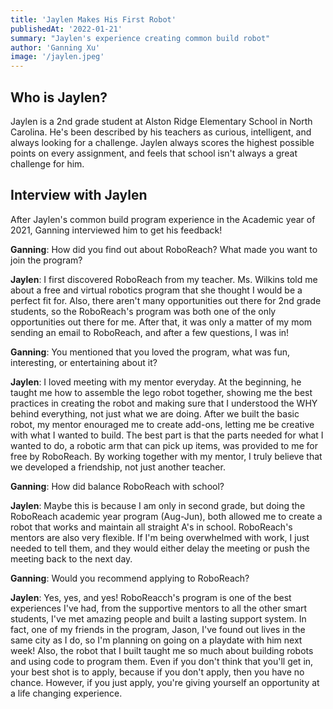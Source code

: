 ```yaml
---
title: 'Jaylen Makes His First Robot'
publishedAt: '2022-01-21'
summary: "Jaylen's experience creating common build robot"
author: 'Ganning Xu'
image: '/jaylen.jpeg'
---
```


## Who is Jaylen?
Jaylen is a 2nd grade student at Alston Ridge Elementary School in North Carolina. He's been described by his teachers as curious, intelligent, and always looking for a challenge. Jaylen always scores the highest possible points on every assignment, and feels that school isn't always a great challenge for him. 

## Interview with Jaylen
After Jaylen's common build program experience in the Academic year of 2021, Ganning interviewed him to get his feedback!

**Ganning**: How did you find out about RoboReach? What made you want to join the program?

**Jaylen**: I first discovered RoboReach from my teacher. Ms. Wilkins told me about a free and virtual robotics program that she thought I would be a perfect fit for. Also, there aren't many opportunities out there for 2nd grade students, so the RoboReach's program was both one of the only opportunities out there for me. After that, it was only a matter of my mom sending an email to RoboReach, and after a few questions, I was in!

**Ganning**: You mentioned that you loved the program, what was fun, interesting, or entertaining about it?

**Jaylen**: I loved meeting with my mentor everyday. At the beginning, he taught me how to assemble the lego robot together, showing me the best practices in creating the robot and making sure that I understood the WHY behind everything, not just what we are doing. After we built the basic robot, my mentor enouraged me to create add-ons, letting me be creative with what I wanted to build. The best part is that the parts needed for what I wanted to do, a robotic arm that can pick up items, was provided to me for free by RoboReach. By working together with my mentor, I truly believe that we developed a friendship, not just another teacher.

**Ganning**: How did balance RoboReach with school?

**Jaylen**: Maybe this is because I am only in second grade, but doing the RoboReach academic year program (Aug-Jun), both allowed me to create a robot that works and maintain all straight A's in school. RoboReach's mentors are also very flexible. If I'm being overwhelmed with work, I just needed to tell them, and they would either delay the meeting or push the meeting back to the next day.

**Ganning**: Would you recommend applying to RoboReach?

**Jaylen**: Yes, yes, and yes! RoboReacch's program is one of the best experiences I've had, from the supportive mentors to all the other smart students, I've met amazing people and built a lasting support system. In fact, one of my friends in the program, Jason, I've found out lives in the same city as I do, so I'm planning on going on a playdate with him next week! Also, the robot that I built taught me so much about building robots and using code to program them. Even if you don't think that you'll get in, your best shot is to apply, because if you don't apply, then you have no chance. However, if you just apply, you're giving yourself an opportunity at a life changing experience. 